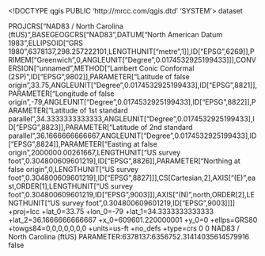 <!DOCTYPE qgis PUBLIC 'http://mrcc.com/qgis.dtd' 'SYSTEM'>
<qgis version="3.28.10-Firenze">
  <identifier></identifier>
  <parentidentifier></parentidentifier>
  <language></language>
  <type>dataset</type>
  <title></title>
  <abstract></abstract>
  <links/>
  <fees></fees>
  <encoding></encoding>
  <crs>
    <spatialrefsys nativeFormat="Wkt">
      <wkt>PROJCRS["NAD83 / North Carolina (ftUS)",BASEGEOGCRS["NAD83",DATUM["North American Datum 1983",ELLIPSOID["GRS 1980",6378137,298.257222101,LENGTHUNIT["metre",1]],ID["EPSG",6269]],PRIMEM["Greenwich",0,ANGLEUNIT["Degree",0.0174532925199433]]],CONVERSION["unnamed",METHOD["Lambert Conic Conformal (2SP)",ID["EPSG",9802]],PARAMETER["Latitude of false origin",33.75,ANGLEUNIT["Degree",0.0174532925199433],ID["EPSG",8821]],PARAMETER["Longitude of false origin",-79,ANGLEUNIT["Degree",0.0174532925199433],ID["EPSG",8822]],PARAMETER["Latitude of 1st standard parallel",34.3333333333333,ANGLEUNIT["Degree",0.0174532925199433],ID["EPSG",8823]],PARAMETER["Latitude of 2nd standard parallel",36.1666666666667,ANGLEUNIT["Degree",0.0174532925199433],ID["EPSG",8824]],PARAMETER["Easting at false origin",2000000.00261667,LENGTHUNIT["US survey foot",0.304800609601219],ID["EPSG",8826]],PARAMETER["Northing at false origin",0,LENGTHUNIT["US survey foot",0.304800609601219],ID["EPSG",8827]]],CS[Cartesian,2],AXIS["(E)",east,ORDER[1],LENGTHUNIT["US survey foot",0.304800609601219,ID["EPSG",9003]]],AXIS["(N)",north,ORDER[2],LENGTHUNIT["US survey foot",0.304800609601219,ID["EPSG",9003]]]]</wkt>
      <proj4>+proj=lcc +lat_0=33.75 +lon_0=-79 +lat_1=34.3333333333333 +lat_2=36.1666666666667 +x_0=609601.220000001 +y_0=0 +ellps=GRS80 +towgs84=0,0,0,0,0,0,0 +units=us-ft +no_defs +type=crs</proj4>
      <srsid>0</srsid>
      <srid>0</srid>
      <authid></authid>
      <description>NAD83 / North Carolina (ftUS)</description>
      <projectionacronym></projectionacronym>
      <ellipsoidacronym>PARAMETER:6378137:6356752.31414035614579916</ellipsoidacronym>
      <geographicflag>false</geographicflag>
    </spatialrefsys>
  </crs>
  <extent/>
</qgis>
